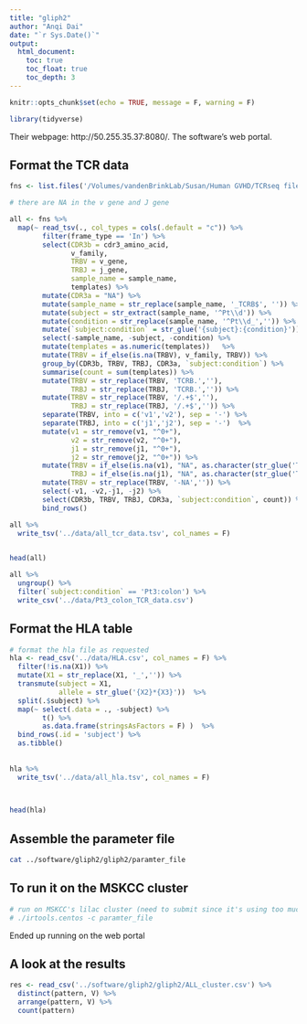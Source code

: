 ```yaml
---
title: "gliph2"
author: "Anqi Dai"
date: "`r Sys.Date()`"
output:
  html_document:
    toc: true
    toc_float: true
    toc_depth: 3
---
```


```r
knitr::opts_chunk$set(echo = TRUE, message = F, warning = F)
```

```r
library(tidyverse)
```

Their webpage: http://50.255.35.37:8080/. The software's web portal.

## Format the TCR data

```r
fns <- list.files('/Volumes/vandenBrinkLab/Susan/Human GVHD/TCRseq files/', full.names = T)

# there are NA in the v gene and J gene

all <- fns %>% 
  map(~ read_tsv(., col_types = cols(.default = "c")) %>% 
        filter(frame_type == 'In') %>% 
        select(CDR3b = cdr3_amino_acid,
               v_family,
               TRBV = v_gene,
               TRBJ = j_gene,
               sample_name = sample_name,
               templates) %>% 
        mutate(CDR3a = "NA") %>% 
        mutate(sample_name = str_replace(sample_name, '_TCRB$', '')) %>% 
        mutate(subject = str_extract(sample_name, '^Pt\\d')) %>% 
        mutate(condition = str_replace(sample_name, '^Pt\\d_','')) %>% 
        mutate(`subject:condition` = str_glue('{subject}:{condition}')) %>% 
        select(-sample_name, -subject, -condition) %>% 
        mutate(templates = as.numeric(templates))   %>% 
        mutate(TRBV = if_else(is.na(TRBV), v_family, TRBV)) %>% 
        group_by(CDR3b, TRBV, TRBJ, CDR3a, `subject:condition`) %>% 
        summarise(count = sum(templates)) %>% 
        mutate(TRBV = str_replace(TRBV, 'TCRB.',''),
               TRBJ = str_replace(TRBJ, 'TCRB.','')) %>% 
        mutate(TRBV = str_replace(TRBV, '/.+$',''),
               TRBJ = str_replace(TRBJ, '/.+$','')) %>% 
        separate(TRBV, into = c('v1','v2'), sep = '-') %>% 
        separate(TRBJ, into = c('j1','j2'), sep = '-')  %>% 
        mutate(v1 = str_remove(v1, "^0+"),
               v2 = str_remove(v2, "^0+"),
               j1 = str_remove(j1, "^0+"),
               j2 = str_remove(j2, "^0+")) %>% 
        mutate(TRBV = if_else(is.na(v1), "NA", as.character(str_glue('TRBV{v1}-{v2}'))),
               TRBJ = if_else(is.na(j1), "NA", as.character(str_glue('TRBJ{j1}-{j2}'))))  %>%
        mutate(TRBV = str_replace(TRBV, '-NA','')) %>% 
        select(-v1, -v2,-j1, -j2) %>% 
        select(CDR3b, TRBV, TRBJ, CDR3a, `subject:condition`, count)) %>% 
        bind_rows()

all %>% 
  write_tsv('../data/all_tcr_data.tsv', col_names = F)
  

head(all)

all %>% 
  ungroup() %>% 
  filter(`subject:condition` == 'Pt3:colon') %>% 
  write_csv('../data/Pt3_colon_TCR_data.csv')
```



## Format the HLA table

```r
# format the hla file as requested
hla <- read_csv('../data/HLA.csv', col_names = F) %>% 
  filter(!is.na(X1)) %>% 
  mutate(X1 = str_replace(X1, '_','')) %>% 
  transmute(subject = X1,
            allele = str_glue('{X2}*{X3}'))  %>% 
  split(.$subject) %>% 
  map(~ select(.data = ., -subject) %>% 
        t() %>% 
        as.data.frame(stringsAsFactors = F) )  %>% 
  bind_rows(.id = 'subject') %>% 
  as.tibble()
  
  
hla %>% 
  write_tsv('../data/all_hla.tsv', col_names = F)
  


head(hla)
```

## Assemble the parameter file

```bash
cat ../software/gliph2/gliph2/paramter_file
```

## To run it on the MSKCC cluster 

```r
# run on MSKCC's lilac cluster (need to submit since it's using too much memory)
# ./irtools.centos -c paramter_file
```

Ended up running on the web portal

## A look at the results
 
```r
res <- read_csv('../software/gliph2/gliph2/ALL_cluster.csv') %>% 
  distinct(pattern, V) %>% 
  arrange(pattern, V) %>% 
  count(pattern)
```




